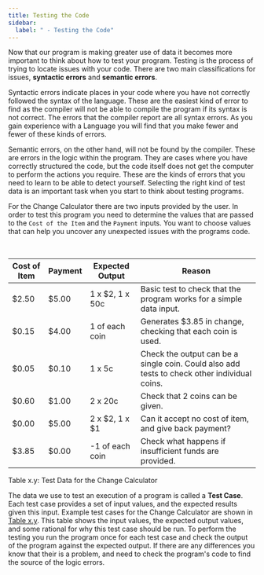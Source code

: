 ```yaml
---
title: Testing the Code
sidebar:
  label: " - Testing the Code"
---
```


Now that our program is making greater use of data it becomes more important to think about how to test your program. Testing is the process of trying to locate issues with your code. There are two main
classifications for issues, **syntactic errors** and **semantic errors**.

Syntactic errors indicate places in your code where you have not correctly followed the syntax of the language. These are the easiest kind of error to find as the compiler will not be able to compile the program if its syntax is not correct. The errors that the compiler report are all syntax errors. As you gain experience with a Language you will find that you make fewer and fewer of these kinds of errors.

Semantic errors, on the other hand, will not be found by the compiler. These are errors in the logic within the program. They are cases where you have correctly structured the code, but the code itself does not get the computer to perform the actions you require. These are the kinds of errors that you need to learn to be able to detect yourself. Selecting the right kind of test data is an important task when you start to think about testing programs.

For the Change Calculator there are two inputs provided by the user. In order to test this program you need to determine the values that are passed to the `Cost of the Item` and the `Payment` inputs. You want to choose values that can help you uncover any unexpected issues with the programs code.

<br/>
<a id="tableTestData"></a>

| Cost of Item | Payment | Expected Output    | Reason |
| ------------ | ------- | ------------------ | ------ |
| \$2.50       | \$5.00  | 1 x \$2, 1 x 50c   | Basic test to check that the program works for a simple data input.
| \$0.15       | \$4.00  | 1 of each coin     |  Generates \$3.85 in change, checking that each coin is used.
| \$0.05       | \$0.10  | 1 x 5c             |  Check the output can be a single coin. Could also add tests to check other individual coins.
| \$0.60       | \$1.00  | 2 x 20c            |  Check that 2 coins can be given.
| \$0.00       | \$5.00  | 2 x \$2, 1 x \$1   |  Can it accept no cost of item, and give back payment?
| \$3.85       | \$0.00  | -1 of each coin    |  Check what happens if insufficient funds are provided.

<div class="caption"><span class="caption-figure-nbr">Table x.y: </span>Test Data for the Change Calculator</div>

The data we use to test an execution of a program is called a **Test Case**. Each test case provides a set of input values, and the expected results given this input. Example test cases for the Change Calculator
are shown in [Table x.y](#tableTestData). This table shows the input values, the expected output values, and some rational for why this test case should be run. To perform the testing you run the program once for each test case and check the output of the program against the expected output. If there are any differences you know that their is a problem, and need to check the program's code to find the source of the logic errors.
